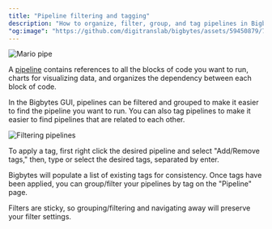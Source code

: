 ```yaml
---
title: "Pipeline filtering and tagging"
description: "How to organize, filter, group, and tag pipelines in Bigbytes."
"og:image": "https://github.com/digitranslab/bigbytes/assets/59450879/750168bc-9a42-4083-badd-adc120b5f97b"
---
```


![Mario pipe](https://github.com/digitranslab/bigbytes/assets/59450879/750168bc-9a42-4083-badd-adc120b5f97b)

A [pipeline](/design/core-abstractions#pipeline) contains references to all the blocks of code you want to run, charts for visualizing data, and organizes the dependency between each block of code.

In the Bigbytes GUI, pipelines can be filtered and grouped to make it easier to find the pipeline you want to run. You can also tag pipelines to make it easier to find pipelines that are related to each other.

![Filtering pipelines](https://user-images.githubusercontent.com/1066980/255380712-3d86d4ac-255b-4894-8a5f-45c10b7c68c8.gif)

To apply a tag, first right click the desired pipeline and select "Add/Remove tags," then, type or select the desired tags, separated by enter.

Bigbytes will populate a list of existing tags for consistency. Once tags have been applied, you can group/filter your pipelines by tag on the "Pipeline" page.

Filters are sticky, so grouping/filtering and navigating away will preserve your filter settings.
